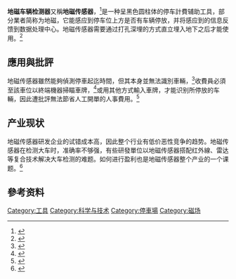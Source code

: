 {{Multiple issues|
{{Citecheck|time=2021-02-24T06:49:00+00:00}}
{{Dead end|time=2021-02-24T06:49:00+00:00}}
}}
{{noteTA
|1=zh-hans:传感器; zh-hant:感測器;
|G1=IT
}}
'''地磁车辆检测器'''又稱'''地磁传感器'''，<ref>{{cite web |title=地磁传感器 |url=https://baike.baidu.com/item/%E5%9C%B0%E7%A3%81%E4%BC%A0%E6%84%9F%E5%99%A8/786709?fromtitle=%E5%9C%B0%E7%A3%81%E8%BD%A6%E8%BE%86%E6%A3%80%E6%B5%8B%E5%99%A8&fromid=10164804 |website=百度百科 |accessdate=2021-02-24}}</ref>是一种呈黑色圆柱体的停车計費辅助工具，部分業者简称为地磁，它能感应到停车位上方是否有车辆停放，并将感应到的信息反馈到数据处理中心。地磁传感器需要通过打孔深埋的方式直立埋入地下之后才能使用。<ref name=":0">{{Cite web|title=地磁车辆检测器亮相六安|url=http://www.chinaparking.org/newsid_21161|accessdate=2021-02-24|author=|date=2020-12-03|format=|publisher=中國停車網|language=|archive-date=2021-01-21|archive-url=https://web.archive.org/web/20210121114310/http://www.chinaparking.org/newsid_21161}}</ref>

== 應用與批評 ==
地磁传感器雖然能夠偵測停車起迄時間，但其本身並無法識別車輛，<ref>{{cite web |author1=李逸涵 |title=地磁去識別化數據 於停車管理之限制與轉機 |url=https://www.digitimes.com.tw/iot/article.asp?cat=158&cat1=20&cat2=80&id=0000557285_G093SGAU7YKA7064PS3OU |website=DIGITIMES |accessdate=2021-02-24 |archive-date=2021-02-03 |archive-url=https://web.archive.org/web/20210203011821/https://www.digitimes.com.tw/iot/article.asp?cat=158&cat1=20&cat2=80&id=0000557285_G093SGAU7YKA7064PS3OU }}</ref>收費員必須至該車位以終端機器掃瞄車牌，<ref>{{cite web |title=上海抗干擾NB |url=https://zh-hant.hotbak.net/key/%E8%B2%B4%E5%B7%9E%E5%81%9C%E8%BB%8A%E5%A0%B4%E5%9C%B0%E7%A3%81%E4%BD%99%E4%BD%8D%E9%A1%AF%E7%A4%BA%E6%AD%A1%E8%BF%8E%E4%BE%86%E9%9B%BB%E3%80%8C%E7%84%A1%E9%8C%AB%E8%8F%AF%E8%B3%BD.html |website=熱備資訊 |accessdate=2021-02-24}}</ref>或用其他方式輸入車牌，才能识别所停放的车輛，因此遭批評無法節省人工開單的人事費用。<ref>{{cite web |author1=甯其遠 |title=地磁停車感應搶前瞻計劃預算　專家：無法省人工開單費用 |url=https://www.ctwant.com/article/12044 |website=CTWANT |accessdate=2021-02-24}}</ref>

== 产业现状 ==
地磁传感器研发企业的试错成本高，因此整个行业有低价恶性竞争的趋势。地磁传感器在检测大车时，准确率不够强，有些研發單位以地磁传感器搭配红外線、雷达等复合技术解决大车检测的难题。如何进行盈利也是地磁传感器整个产业的一个课题。<ref name=":1">{{Cite web|title=智慧停车-双模地磁车辆检测器的最新发展趋势|url=http://www.qianjia.com/zhike/html/2020-02/19_19845.html|accessdate=2021-01-27|author=无锡华赛双模地磁|date=2020-02-21|format=|publisher=|language=|archive-date=2021-01-31|archive-url=https://web.archive.org/web/20210131212637/http://www.qianjia.com/zhike/html/2020-02/19_19845.html}}</ref>

==參考资料==
{{Reflist}}

[[Category:工具|Category:工具]]
[[Category:科学与技术|Category:科学与技术]]
[[Category:停車場|Category:停車場]]
[[Category:磁场|Category:磁场]]